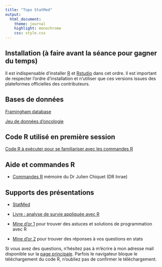 ```yaml
---
title: "Topo StatMed"
output:
  html_document:
    theme: journal
    highlight: monochrome
    css: style.css
---
```


## Installation (à faire avant la séance pour gagner du temps) 

Il est indispensable d'installer [R](https://cran.r-project.org/) et [Rstudio](https://posit.co/download/rstudio-desktop/) dans cet ordre. Il est important de respecter l'ordre d'installation et n'utiliser que ces versions issues des plateformes officielles des contributeurs.

## Bases de données 

[Framingham database](http://masedki.github.io/datasets/framingham_dataset.csv)

[Jeu de données d'oncologie](http://masedki.github.io/formations/datasets/TroisCancers.rda)

## Code R utilisé en première session 

[Code R à exécuter pour se familiariser avec les commandes R](http://masedki.github.io/formations/rcode/r_database_demo.R)

## Aide et commandes R

 - [Commandes R](http://masedki.github.io/formations/pdfs/commandes_r.pdf) mémoire du Dr Julien Chiquet (DR Inrae)
 
 
## Supports des présentations 

- [StatMed](http://masedki.github.io/formations/pdfs/statmed.pdf) 
 
<!-- - [Livre : analyse de survie appliquée avec R](http://masedki.github.io/formations/pdfs/survival_analysis_book.pdf)  -->

- [Livre : analyse de survie appliquée avec R](https://link.springer.com/book/10.1007/978-3-319-31245-3) 

- [Mine d'or 1](https://stackoverflow.com/) pour trouver des astuces et solutions de programmation avec R

- [Mine d'or 2](https://stats.stackexchange.com/) pour trouver des réponses à vos questions en stats 
 

Si vous avez des questions, n'hésitez pas à m'écrire à mon adresse mail disponible sur la [page principale](masedki.github.io). Parfois le navigateur bloque le téléchargement du code R, n'oubliez pas de confirmer le téléchargement. 
